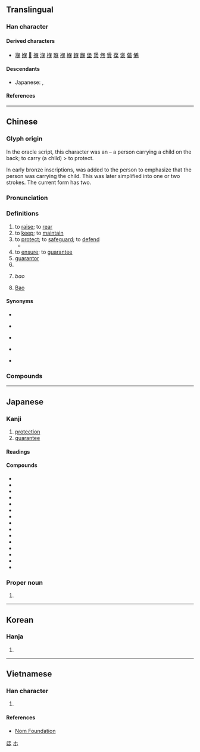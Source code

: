 {{also|俣}}
{{character info}}
==Translingual==
{{stroke order|strokes=9}}

===Han character===
{{Han char|rn=9|rad=人|as=07|sn=9|four=26294|canj=ORD|ids=⿰亻呆}}

====Derived characters====
* [[堢]] [[媬]] [[𠸒]] [[㨐]] [[湺]] [[椺]] [[𤦸]] [[褓]] [[緥]] [[𨩚]] [[䭋]] [[堡]] [[煲]] [[㷛]] [[賲]] [[葆]] [[褒]] [[藵]] [[䳰]]

====Descendants====
* Japanese: {{ja-l|ほ}}, {{ja-l|ホ}}

====References====
{{Han ref|kx=0105.170|dkj=00702|dj=0222.060|hdz=10160.040|uh=4FDD}}

[[Category:Han characters from which hiragana were derived|ほ]]
[[Category:Han characters from which katakana were derived|ホ]]

----

==Chinese==
{{zh-forms}}
{{zh-wp}}

===Glyph origin===
{{Han etym}}
In the oracle script, this character was an {{Han compound|人|子|ls=ic|t1=person|t2=child|nocap=1}} – a person carrying a child on the back; to carry (a child) > to protect.

In early bronze inscriptions, {{zh-l|*爪|hand}} was added to the person to emphasize that the person was carrying the child. This was later simplified into one or two strokes. The current form has two.

===Pronunciation===
{{zh-pron
|m=bǎo
|m-s=
|c=bou2
|c-t=
|g=
|h=pfs=pó;gd=bau3
|j=
|mb=bǎu
|md=bō̤
|mn=pó/qz:pó͘
|mn_note=pó͘ - literary (Quanzhou); pó - vernacular (Quanzhou)
|mn-t=bao2/bo2
|mn-t_note=bao2 - literary; bo2 - vernacular
|w=2pau
|x=
|mc=y
|oc=y
|cat=v,n,pn
}}

===Definitions===
{{zh-hanzi}}

# to [[raise]]; to [[rear]]
# to [[keep]]; to [[maintain]]
# to [[protect]]; to [[safeguard]]; to [[defend]]
#* {{zh-x|你 要 保 大 還是 保 小？|Do you want to '''save''' the mother (“the big one”) or the baby (“the small one”)? {{q|a common line in obstetrics-themed dramas}}}}
# to [[ensure]]; to [[guarantee]]
# [[guarantor]]
# {{zh-short|保釋|to [[bail]]}}
# {{lb|zh|historical}} ''bao'' {{gl|a unit of the ancient administrative system, consisting of some 100 [[household]]s}}
# {{surname|zh|dot=:}} [[Bao]]

====Synonyms====
* {{sense|to raise}}
{{zh-syn-saurus|贍養}}
* {{sense|to keep}}
{{zh-syn-saurus|保持}}
* {{sense|to protect}}
{{zh-syn-saurus|維護}}
* {{sense|to ensure}}
{{zh-syn-saurus|確保}}
* {{sense|guarantor}}
{{zh-syn-saurus|擔保人}}

===Compounds===
{{zh-der|保險|保護|保持|太子太保|保守派|做保|作保|保安|保俶塔|保健物理|保防軍官|保有|保釋|保大|保送|保護食物|少保|保甲法|保麗龍|保定法|保護國|保佑|保兒|保險法|保薦|保重|動物保定|保藏|保獎|保媒|保管|保加利亞|保保|保健操|保固|保生|保證|保警|勞動保險|保境息民|保單|保不定|勞保|保留林|保護主義|保稅區|保殘守缺|保全處分|保本|保全業|保健|保險槓|保子|保馬法|保稅工廠|保值|保險刀片|保留曲線|保守主義|中保|保全程序|保身|公保|保辜限|保識人|保留價格|保護狀制|傭保|保證人|保溫|傷害保險|保林|保民官|保票|保案|保險人|保路風潮|失業保險|保險套|保密|保教|保寧縣|保家之主|保國安民|人身保險|三保太監|保險櫃|保見|保證書|太保|人壽保險|保結|保衛|保舉|保安林|保宮|保齡球|保正|保定府|具保|保不嚴|保護關稅|保險公司|保護貿易|師保|不保|地保|保禳|保義|對保|保家|全民健保|保固期|保潔|保久乳|保險業|保長|保證價格|保抱|保溫瓶|宮保雞丁|保住|保養廠|保生大帝|保防網|保衛細胞|保用|保險賠償|保家的|人頭保|互保|保育|保險開關|包裹保險|保險箱|保護管束|保險燈|勞保局|保險絲|保險費|土壤保持|保姆|店保|庸保|保養品|保險利益|保養|保鮮盒|保護人|保不住|保駕|保山|保准|保羅書信|天保|保親|保鏢|保叔塔|健保|交保|健康保險|保錢|保全|保防|保奏|保聚|兵災保險|保留徵收|密保|宮保|健保卡|保命|定期保險|保留盈餘|人保|保息|保章氏|保鮮膜|保鮮|保留|保皇會|保兀赤|保膘|保全公司|保見人|保障|保定|太子少保|保險桿|保密軍官|保育員|保底|保溫箱|天保九如|保留地|保安處分|保肥|保費|全民保險|保健粉筆|大保國|保守|保狀|保鑣|強制保險|保護作物|保不齊|保成|保安族|保留戶|共同保證|保險給付|保險金|保險單|取保|保護鳥|保稅|保護區|十三太保|保母|保證金|優生保健|公共保險|保存|保安警察|保麗龍板|保題|保頭錢|保護色|保護級|保結制度|保真|保暖杯|保密防諜|保和殿|保傅|保佐人|保人|保釣運動|更生保護|稻作保險|朝夕難保|朝不保暮|擔保權|持盈保泰|棄車保帥|擔保|產物保險|擔保物權|眷保|環保|環保局|海上保險|擔保放款|打供太保|私校保險|相保|投保|拉保險|確保|持祿保位|知情底保|火災保險|社會保險|撤保|直接保護|環境保護|明哲保身|打保票|消保法|朦朧保舉|漁民保險|準保|擔保品|汽車保險|永保無虞|朝不保夕|水土保持|責任保險|討保|終身保險|管保|退保|聖保羅州|資源保育|難保|自保|聚落保存|靈保|聯保|自然保育|自身難保|被保險人|農保|酒保|都保|落保|貿易保護|阿保之功|蓋世太保|訴訟擔保|連帶保證|集保|阿保之勞|阿保|自然保護|鋪保|關稅保護|集中保管|聖保羅|覓保|被保護國|舉保|保康|保利|德保}}

{{zh-cat|Elementary}}

----

==Japanese==

===Kanji===
{{ja-kanji|grade=5|rs=人07}}

# [[protection]]
# [[guarantee]]

====Readings====
{{ja-readings
|goon=ほう
|kanon=ほう
|kanyoon=ほ
|kun=たも-つ, やす-んじる
}}

====Compounds====
{{der-top3|Compounds}}
* {{ja-r|保%育|ほ%いく}}
* {{ja-r|保%菌|ほ%きん}}
* {{ja-r|保%険|ほ%けん}}
* {{ja-r|保%健|ほ%けん}}
* {{ja-r|保%護|ほ%ご}}
* {{ja-r|保%守|ほ%しゅ}}
* {{ja-r|保%障|ほ%しょう}}
* {{ja-r|保%証|ほ%しょう}}
* {{ja-r|保%身|ほ%しん}}
* {{ja-r|保%全|ほ%ぜん}}
* {{ja-r|保%存|ほ%ぞん}}
* {{ja-r|保%養|ほ%よう}}
* {{ja-r|保%有|ほ%ゆう}}
* {{ja-r|保%留|ほ%りゅう}}
* {{ja-r|担%保|たん%ぽ}}
{{der-bottom}}

===Proper noun===
{{ja-pos|たもつ|proper}}

# {{given name|ja|male|sort=たもつ}}

----

==Korean==

===Hanja===
{{ko-hanja|보}}

# {{rfdef|ko|sort=人07}}

----

==Vietnamese==

===Han character===
{{vi-readings|reading=[[bảo]], [[bầu]], [[bửu]]|rs=人07}}

# {{rfdef|vi|sort=人07}}

====References====
* [http://nomfoundation.org/common/nom_details.php?codepoint=4fdd Nom Foundation]